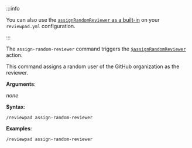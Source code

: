 :::info

You can also use the [`assignRandomReviewer` as a built-in](/guides/built-ins#assignrandomreviewer) on your `reviewpad.yml` configuration.

:::

The `assign-random-reviewer` command triggers the [`$assignRandomReviewer`](/guides/built-ins#assignrandomreviewer) action.

This command assigns a random user of the GitHub organization as the reviewer.

**Arguments**:

_none_

**Syntax**:

```shell
/reviewpad assign-random-reviewer
```

**Examples**:

```shell
/reviewpad assign-random-reviewer
```
